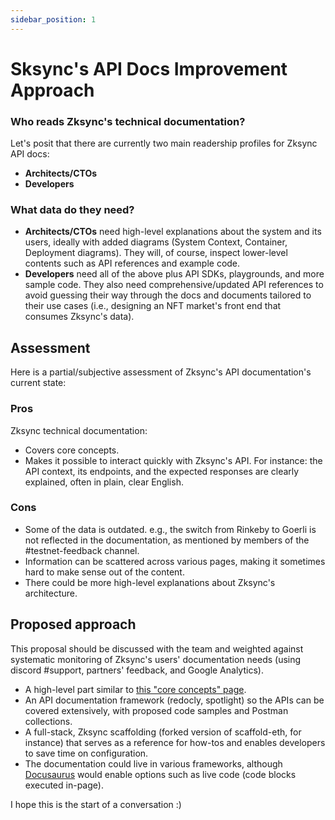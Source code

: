 ```yaml
---
sidebar_position: 1
---
```


# Sksync's API Docs Improvement Approach

### Who reads Zksync's technical documentation?
Let's posit that there are currently two main readership profiles for Zksync API docs:
- **Architects/CTOs**
- **Developers**

###  What data do they need?  
- **Architects/CTOs** need high-level explanations about the system and its users,  ideally with added diagrams (System Context,  Container, Deployment diagrams). They will, of course, inspect lower-level contents such as API references and example code. 
- **Developers** need all of the above plus API SDKs, playgrounds, and more sample code. They also need comprehensive/updated API references to avoid guessing their way through the docs and documents tailored to their use cases (i.e., designing an NFT market's front end that consumes Zksync's data).

## Assessment

Here is a partial/subjective assessment of Zksync's API documentation's current state:

### Pros

Zksync technical documentation: 
- Covers core concepts.
- Makes it possible to interact quickly with Zksync's API.
For instance: the API context, its endpoints, and the expected responses are clearly explained, often in plain, clear English.
 
### Cons

- Some of the data is outdated. e.g., the switch from Rinkeby to Goerli is not reflected in the documentation, as mentioned by members of the #testnet-feedback channel.
- Information can be scattered across various pages, making it sometimes hard to make sense out of the content.
- There could be more high-level explanations about Zksync's architecture.

## Proposed approach

This proposal should be discussed with the team and weighted against systematic monitoring of Zksync's users' documentation needs (using discord #support, partners' feedback, and Google Analytics).

- A high-level part similar to [this "core concepts" page](https://developer.holochain.org/concepts/). 
- An API documentation framework (redocly, spotlight) so the APIs can be covered extensively, with proposed code samples and Postman collections.
- A full-stack, Zksync scaffolding (forked version of scaffold-eth, for instance) that serves as a reference for how-tos and enables developers to save time on configuration.
-   The documentation could live in various frameworks, although [Docusaurus](https://docusaurus.io) would enable options such as live code (code blocks executed in-page). 

I hope this is the start of a conversation :)
